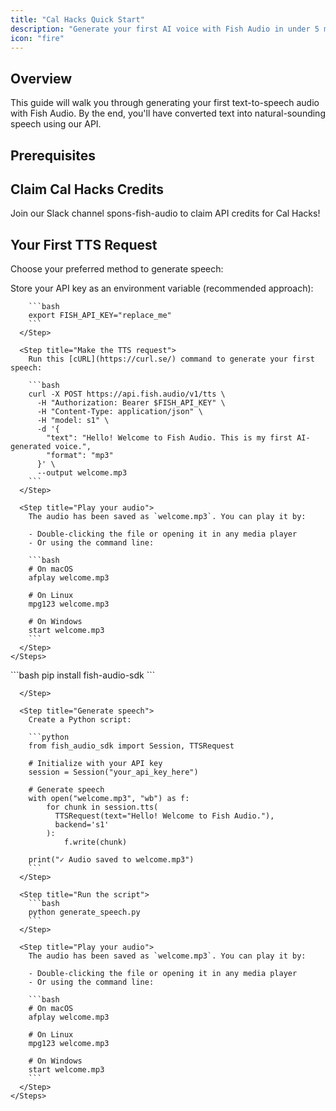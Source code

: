 ```yaml
---
title: "Cal Hacks Quick Start"
description: "Generate your first AI voice with Fish Audio in under 5 minutes"
icon: "fire"
---
```



## Overview

This guide will walk you through generating your first text-to-speech audio with Fish Audio. By the end, you'll have converted text into natural-sounding speech using our API.

## Prerequisites

<Prerequisites />

## Claim Cal Hacks Credits

Join our Slack channel spons-fish-audio to claim API credits for Cal Hacks! 

## Your First TTS Request

Choose your preferred method to generate speech:

<Tabs>
  <Tab title="cURL">
    <Steps>
      <Step title="Set your API key">
        Store your API key as an environment variable (recommended approach):

        ```bash
        export FISH_API_KEY="replace_me"
        ```
      </Step>

      <Step title="Make the TTS request">
        Run this [cURL](https://curl.se/) command to generate your first speech:

        ```bash
        curl -X POST https://api.fish.audio/v1/tts \
          -H "Authorization: Bearer $FISH_API_KEY" \
          -H "Content-Type: application/json" \
          -H "model: s1" \
          -d '{
            "text": "Hello! Welcome to Fish Audio. This is my first AI-generated voice.",
            "format": "mp3"
          }' \
          --output welcome.mp3
        ```
      </Step>

      <Step title="Play your audio">
        The audio has been saved as `welcome.mp3`. You can play it by:

        - Double-clicking the file or opening it in any media player
        - Or using the command line:

        ```bash
        # On macOS
        afplay welcome.mp3

        # On Linux
        mpg123 welcome.mp3

        # On Windows
        start welcome.mp3
        ```
      </Step>
    </Steps>
  </Tab>

  <Tab title="Python">
    <Steps>
      <Step title="Install the SDK">
        ```bash
        pip install fish-audio-sdk
        ```

      </Step>

      <Step title="Generate speech">
        Create a Python script:

        ```python
        from fish_audio_sdk import Session, TTSRequest

        # Initialize with your API key
        session = Session("your_api_key_here")

        # Generate speech
        with open("welcome.mp3", "wb") as f:
            for chunk in session.tts(
              TTSRequest(text="Hello! Welcome to Fish Audio."),
              backend='s1'
            ):
                f.write(chunk)

        print("✓ Audio saved to welcome.mp3")
        ```
      </Step>

      <Step title="Run the script">
        ```bash
        python generate_speech.py
        ```
      </Step>

      <Step title="Play your audio">
        The audio has been saved as `welcome.mp3`. You can play it by:

        - Double-clicking the file or opening it in any media player
        - Or using the command line:

        ```bash
        # On macOS
        afplay welcome.mp3

        # On Linux
        mpg123 welcome.mp3

        # On Windows
        start welcome.mp3
        ```
      </Step>
    </Steps>
  </Tab>
</Tabs>

<Support />